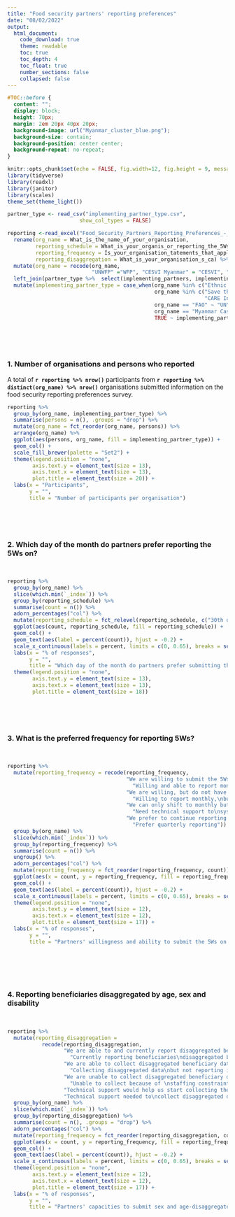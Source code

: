 ```yaml
---
title: "Food security partners' reporting preferences"
date: "08/02/2022"
output: 
  html_document:
    code_download: true
    theme: readable
    toc: true
    toc_depth: 4
    toc_float: true
    number_sections: false
    collapsed: false
---
```


```css

#TOC::before {
  content: "";
  display: block;
  height: 70px;
  margin: 2em 20px 40px 20px;
  background-image: url("Myanmar_cluster_blue.png");
  background-size: contain;
  background-position: center center;
  background-repeat: no-repeat;
}
```

```{=html}
<style>
    body .main-container {
        max-width: 1280px;
    }
</style>
```


```r
knitr::opts_chunk$set(echo = FALSE, fig.width=12, fig.height = 9, message = FALSE, warning = FALSE)
library(tidyverse)
library(readxl)
library(janitor)
library(scales)
theme_set(theme_light())
```

```r

partner_type <- read_csv("implementing_partner_type.csv",
                       show_col_types = FALSE)

reporting <-read_excel("Food_Security_Partners_Reporting_Preferences_-_all_versions_-_False_-_2022-02-07-09-18-32.xlsx") %>% 
  rename(org_name = What_is_the_name_of_your_organisation,
         reporting_schedule = What_is_your_organis_or_reporting_the_5Ws,
         reporting_frequency = Is_your_organisation_tatements_that_apply,
         reporting_disaggregation = What_is_your_organisation_s_ca) %>%  
  mutate(org_name = recode(org_name, 
                           "UNWFP" ="WFP", "CESVI Myanmar" = "CESVI", "United Nations World Food Programme" = "WFP")) %>% 
  left_join(partner_type %>%  select(implementing_partners, implementing_partner_type), by = c("org_name" = "implementing_partners")) %>% 
  mutate(implementing_partner_type = case_when(org_name %in% c("Ethnic Equality Initiative-EEI", "Myanmar Red Cross Society") ~ "NNGO",
                                               org_name %in% c("Save the Children International", "CESVI", "Malteser International",
                                                               "CARE International in Myanmar", "Cordaid") ~ "INGO",
                                               org_name == "FAO" ~ "UN",
                                               org_name == "Myanmar Cash Working Group" ~ "Other",
                                               TRUE ~ implementing_partner_type))

```

<br><br><br>

### 1. Number of organisations and persons who reported

A total of **`r reporting %>% nrow()`** participants from **`r reporting %>% distinct(org_name) %>% nrow()`** organisations submitted information on the food security reporting preferences survey. 

```r
reporting %>% 
  group_by(org_name, implementing_partner_type) %>%  
  summarise(persons = n(), .groups = "drop") %>% 
  mutate(org_name = fct_reorder(org_name, persons)) %>% 
  arrange(org_name) %>% 
  ggplot(aes(persons, org_name, fill = implementing_partner_type)) +  
  geom_col() +
  scale_fill_brewer(palette = "Set2") +
  theme(legend.position = "none",
        axis.text.y = element_text(size = 13), 
        axis.text.x = element_text(size = 13),
        plot.title = element_text(size = 20)) + 
  labs(x = "Participants", 
       y = "",
       title = "Number of participants per organisation")
```

<br><br><br>

### 2. Which day of the month do partners prefer reporting the 5Ws on?

<br>

```r
reporting %>%
  group_by(org_name) %>% 
  slice(which.min(`_index`)) %>% 
  group_by(reporting_schedule) %>% 
  summarise(count = n()) %>% 
  adorn_percentages("col") %>% 
  mutate(reporting_schedule = fct_relevel(reporting_schedule, c("30th day of the month", "15th day of the month", "5th day of the month"))) %>% 
  ggplot(aes(count, reporting_schedule, fill = reporting_schedule)) + 
  geom_col() +
  geom_text(aes(label = percent(count)), hjust = -0.2) +
  scale_x_continuous(labels = percent, limits = c(0, 0.65), breaks = seq(0, 0.8, by = 0.2)) +
  labs(x = "% of responses", 
       y = "", 
       title = "Which day of the month do partners prefer submitting the 5Ws on?") +
  theme(legend.position = "none",
        axis.text.y = element_text(size = 13), 
        axis.text.x = element_text(size = 13),
        plot.title = element_text(size = 18))
```

<br><br><br>

### 3. What is the preferred frequency for reporting 5Ws?

<br>

```r
reporting %>%  
  mutate(reporting_frequency = recode(reporting_frequency,
                                      "We are willing to submit the 5Ws on a monthly basis starting March" =
                                        "Willing and able to report monthly",
                                      "We are willing, but do not have sufficient staff capacity to switch to monthly submission" = 
                                        "Willing to report monthly,\nbut insufficient capcity",
                                      "We can only shift to monthly but need technical support to systematise the process" = 
                                        "Need technical support to\nsystematise the process", 
                                      "We prefer to continue reporting at quarterly intervals" =
                                        "Prefer quarterly reporting")) %>%   
  group_by(org_name) %>% 
  slice(which.min(`_index`)) %>% 
  group_by(reporting_frequency) %>% 
  summarise(count = n()) %>% 
  ungroup() %>% 
  adorn_percentages("col") %>% 
  mutate(reporting_frequency = fct_reorder(reporting_frequency, count)) %>% 
  ggplot(aes(x = count, y = reporting_frequency, fill = reporting_frequency)) +
  geom_col() + 
  geom_text(aes(label = percent(count)), hjust = -0.2) +
  scale_x_continuous(labels = percent, limits = c(0, 0.65), breaks = seq(0, 0.8, by = 0.2)) +
  theme(legend.position = "none",
        axis.text.y = element_text(size = 12), 
        axis.text.x = element_text(size = 12),
        plot.title = element_text(size = 17)) +
  labs(x = "% of responses", 
       y = "", 
       title = "Partners' willingness and ability to submit the 5Ws on a monthly basis") 
  
```

<br><br><br>

### 4. Reporting beneficiaries disaggregated by age, sex and disability

<br>

```r
reporting %>%
  mutate(reporting_disaggregation = 
           recode(reporting_disaggregation,
                  "We are able to and currently report disaggregated beneficiary data by sex, age and disability status in the 5Ws" =
                    "Currently reporting beneficiaries\ndisaggregated by sex, age and disability",
                  "We are able to collect disaggregated beneficiary data but are not reporting it in the 5Ws" = 
                    "Collecting disaggregated data\nbut not reporting it in the 5Ws", 
                  "We are unable to collect disaggregated beneficiary data due to staffing constraints" = 
                    "Unable to collect because of \nstaffing constraints", 
                  "Technical support would help us start collecting the disaggregated data" = 
                  "Technical support needed to\ncollect disaggregated data")) %>% 
  group_by(org_name) %>% 
  slice(which.min(`_index`)) %>% 
  group_by(reporting_disaggregation) %>% 
  summarise(count = n(), .groups = "drop") %>% 
  adorn_percentages("col") %>% 
  mutate(reporting_frequency = fct_reorder(reporting_disaggregation, count)) %>% 
  ggplot(aes(x = count, y = reporting_frequency, fill = reporting_frequency)) +
  geom_col() + 
  geom_text(aes(label = percent(count)), hjust = -0.2) +
  scale_x_continuous(labels = percent, limits = c(0, 0.65), breaks = seq(0, 0.8, by = 0.2)) +
  theme(legend.position = "none",
        axis.text.y = element_text(size = 12), 
        axis.text.x = element_text(size = 12),
        plot.title = element_text(size = 17)) +
  labs(x = "% of responses", 
       y = "", 
       title = "Partners' capacities to submit sex and age-disaggregated data") 

```


